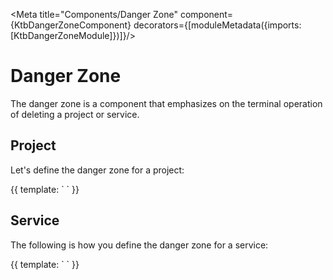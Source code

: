 
<Meta title="Components/Danger Zone" component={KtbDangerZoneComponent}
      decorators={[moduleMetadata({imports: [KtbDangerZoneModule]})]}/>

# Danger Zone

The danger zone is a component that emphasizes on the terminal operation of deleting a project or service.

## Project

Let's define the danger zone for a project:

<Canvas>
  <Story name="Project">
    {{
      template: `
        <ktb-danger-zone [data]="${"{ name: 'project-1', type: 'project' }"}"></ktb-danger-zone>
      `
    }}
  </Story>
</Canvas>

## Service

The following is how you define the danger zone for a service:

<Canvas>
  <Story name="Service">
    {{
      template: `
        <ktb-danger-zone [data]="${"{ name: 'service-1', type: 'service' }"}"></ktb-danger-zone>
      `
    }}
  </Story>
</Canvas>
